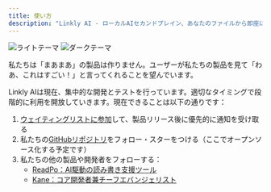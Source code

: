 ```yaml
---
title: 使い方
description: "Linkly AI - ローカルAIセカンドブレイン、あなたのファイルから即座に回答。"
---
```


<img
  className="block dark:hidden"
  src="/images/hero-light.webp"
  alt="ライトテーマ"
/>
<img
  className="hidden dark:block"
  src="/images/hero-dark.webp"
  alt="ダークテーマ"
/>

<Tip>
  私たちは「まあまあ」の製品は作りません。ユーザーが私たちの製品を見て「わあ、これはすごい！」と言ってくれることを望んでいます。
</Tip>

Linkly AIは現在、集中的な開発とテストを行っています。適切なタイミングで段階的に利用を開放していきます。現在できることは以下の通りです：

1. [ウェイティングリストに参加](https://xxx.com)して、製品リリース後に優先的に通知を受け取る
2. 私たちの[GitHubリポジトリ](https://github.com/LinklyAI/desktop)をフォロー・スターをつける（ここでオープンソース化する予定です）
3. 私たちの他の製品や開発者をフォローする：
   - [ReadPo：AI駆動の読み書き支援ツール](https://readpo.com)
   - [Kane：コア開発者兼チーフエバンジェリスト](https://x.com/blueeony)
